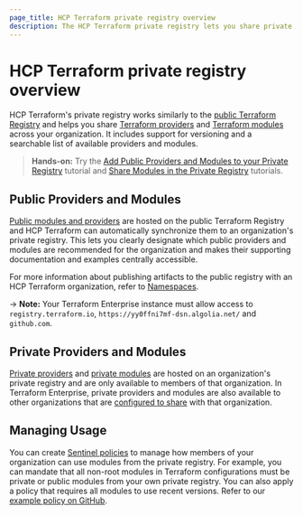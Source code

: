 ```yaml
---
page_title: HCP Terraform private registry overview
description: The HCP Terraform private registry lets you share private modules and providers across your organization.
---
```


# HCP Terraform private registry overview

HCP Terraform's private registry works similarly to the [public Terraform Registry](/terraform/registry) and helps you share [Terraform providers](/terraform/language/providers) and [Terraform modules](/terraform/language/modules) across your organization. It includes support for versioning and a searchable list of available providers and modules.

> **Hands-on:** Try the [Add Public Providers and Modules to your Private Registry](/terraform/tutorials/modules/private-registry-add) tutorial and [Share Modules in the Private Registry](/terraform/tutorials/modules/module-private-registry-share) tutorials.

## Public Providers and Modules

[Public modules and providers](/terraform/cloud-docs/registry/add) are hosted on the public Terraform Registry and HCP Terraform can automatically synchronize them to an organization's private registry. This lets you clearly designate which public providers and modules are recommended for the organization and makes their supporting documentation and examples centrally accessible.

For more information about publishing artifacts to the public registry with an HCP Terraform organization, refer to [Namespaces](/terraform/cloud-docs/public-namespace).

-> **Note:** Your Terraform Enterprise instance must allow access to `registry.terraform.io`, `https://yy0ffni7mf-dsn.algolia.net/` and `github.com`.

## Private Providers and Modules

[Private providers](/terraform/cloud-docs/registry/publish-providers) and [private modules](/terraform/cloud-docs/registry/publish-modules) are hosted on an organization's private registry and are only available to members of that organization. In Terraform Enterprise, private providers and modules are also available to other organizations that are [configured to share](/terraform/enterprise/admin/application/registry-sharing) with that organization.


## Managing Usage

You can create [Sentinel policies](/terraform/cloud-docs/policy-enforcement) to manage how members of your organization can use modules from the private registry. For example, you can mandate that all non-root modules in Terraform configurations must be private or public modules from your own private registry. You can also apply a policy that requires all modules to use recent versions. Refer to our [example policy on GitHub](https://github.com/hashicorp/terraform-sentinel-policies/blob/main/cloud-agnostic/http-examples/use-recent-versions-from-pmr.sentinel).
